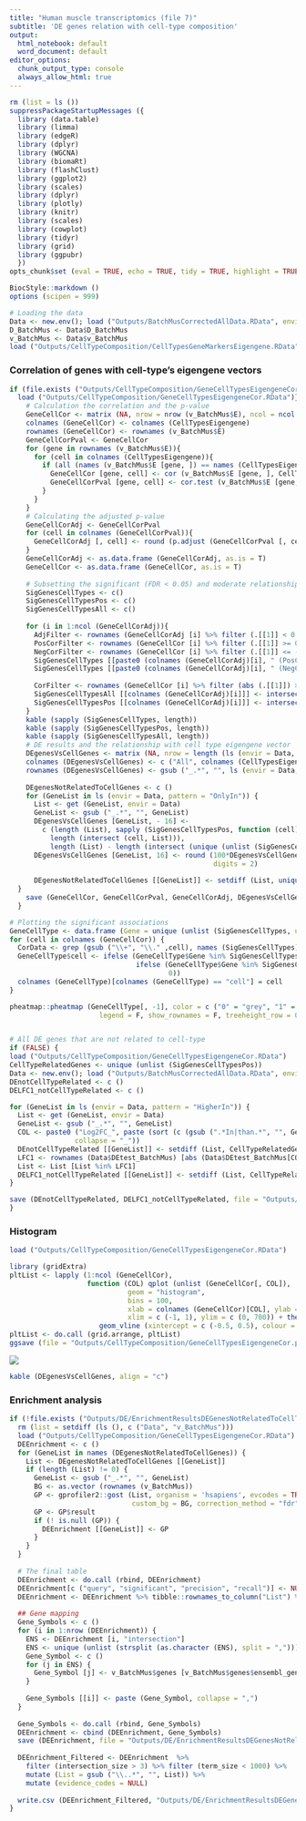 ---
title: "Human muscle transcriptomics (file 7)"
subtitle: 'DE genes relation with cell-type composition'
output:
  html_notebook: default
  word_document: default
editor_options:
  chunk_output_type: console
  always_allow_html: true
---

```{r setup5, include = FALSE, warning = FALSE, message = FALSE}
rm (list = ls ())
suppressPackageStartupMessages ({ 
  library (data.table)
  library (limma)
  library (edgeR)
  library (dplyr)
  library (WGCNA)
  library (biomaRt)
  library (flashClust)  
  library (ggplot2)
  library (scales) 
  library (dplyr)
  library (plotly)
  library (knitr)
  library (scales)
  library (cowplot)
  library (tidyr)
  library (grid)
  library (ggpubr)
  })
opts_chunk$set (eval = TRUE, echo = TRUE, tidy = TRUE, highlight = TRUE, dev = c ('png'), fig.width = 10, fig.height = 8,  fig.path = "figures/")

BiocStyle::markdown ()
options (scipen = 999)

# Loading the data
Data <- new.env(); load ("Outputs/BatchMusCorrectedAllData.RData", envir = Data )
D_BatchMus <- Data$D_BatchMus
v_BatchMus <- Data$v_BatchMus
load ("Outputs/CellTypeComposition/CellTypesGeneMarkersEigengene.RData")
```

### Correlation of genes with cell-type's eigengene vectors
```{r GeneCellTypesEigengeneCor, message = FALSE, warning = FALSE, echo = FALSE, fig.height = 10, fig.width = 6}
if (file.exists ("Outputs/CellTypeComposition/GeneCellTypesEigengeneCor.RData")){
  load ("Outputs/CellTypeComposition/GeneCellTypesEigengeneCor.RData")} else {
    # Calculation the correlation and the p-value
    GeneCellCor <- matrix (NA, nrow = nrow (v_BatchMus$E), ncol = ncol (CellTypesEigengene))
    colnames (GeneCellCor) <- colnames (CellTypesEigengene)
    rownames (GeneCellCor) <- rownames (v_BatchMus$E)
    GeneCellCorPval <- GeneCellCor 
    for (gene in rownames (v_BatchMus$E)){
      for (cell in colnames (CellTypesEigengene)){
        if (all (names (v_BatchMus$E [gene, ]) == names (CellTypesEigengene [, cell]))){
          GeneCellCor [gene, cell] <- cor (v_BatchMus$E [gene, ], CellTypesEigengene [, cell])
          GeneCellCorPval [gene, cell] <- cor.test (v_BatchMus$E [gene, ], CellTypesEigengene [, cell])$p.value
        }
      }
    }
    # Calculating the adjusted p-value
    GeneCellCorAdj <- GeneCellCorPval
    for (cell in colnames (GeneCellCorPval)){
      GeneCellCorAdj [, cell] <- round (p.adjust (GeneCellCorPval [, cell], method = "fdr"), 5)
    }
    GeneCellCorAdj <- as.data.frame (GeneCellCorAdj, as.is = T)
    GeneCellCor <- as.data.frame (GeneCellCor, as.is = T)
    
    # Subsetting the significant (FDR < 0.05) and moderate relationship (abs (cor) > 0.5)
    SigGenesCellTypes <- c()
    SigGenesCellTypesPos <- c()
    SigGenesCellTypesAll <- c()
    
    for (i in 1:ncol (GeneCellCorAdj)){
      AdjFilter <- rownames (GeneCellCorAdj [i] %>% filter (.[[1]] < 0.05))
      PosCorFilter <- rownames (GeneCellCor [i] %>% filter (.[[1]] >= 0.5))
      NegCorFilter <- rownames (GeneCellCor [i] %>% filter (.[[1]] <= -0.5))
      SigGenesCellTypes [[paste0 (colnames (GeneCellCorAdj)[i], " (PosCor)")]] <- intersect (AdjFilter, PosCorFilter)
      SigGenesCellTypes [[paste0 (colnames (GeneCellCorAdj)[i], " (NegCor)")]] <- intersect (AdjFilter, NegCorFilter)
      
      CorFilter <- rownames (GeneCellCor [i] %>% filter (abs (.[[1]]) >= 0.5))
      SigGenesCellTypesAll [[colnames (GeneCellCorAdj)[i]]] <- intersect (AdjFilter, CorFilter)
      SigGenesCellTypesPos [[colnames (GeneCellCorAdj)[i]]] <- intersect (AdjFilter, PosCorFilter)
    }
    kable (sapply (SigGenesCellTypes, length)) 
    kable (sapply (SigGenesCellTypesPos, length)) 
    kable (sapply (SigGenesCellTypesAll, length)) 
    # DE results and the relationship with cell type eigengene vector
    DEgenesVsCellGenes <- matrix (NA, nrow = length (ls (envir = Data, pattern = "OnlyIn")), ncol = ncol (CellTypesEigengene)+3)
    colnames (DEgenesVsCellGenes) <- c ("All", colnames (CellTypesEigengene), "NoAssoCellType", "PctNoAssoCellType")
    rownames (DEgenesVsCellGenes) <- gsub ("_.*", "", ls (envir = Data, pattern = "OnlyIn"))
    
    DEgenesNotRelatedToCellGenes <- c ()
    for (GeneList in ls (envir = Data, pattern = "OnlyIn")) {
      List <- get (GeneList, envir = Data)
      GeneList <- gsub ("_.*", "", GeneList)
      DEgenesVsCellGenes [GeneList, - 16] <-
        c (length (List), sapply (SigGenesCellTypesPos, function (cell)
          length (intersect (cell, List))),
          length (List) - length (intersect (unique (unlist (SigGenesCellTypesPos, use.names = F)), List)))
      DEgenesVsCellGenes [GeneList, 16] <- round (100*DEgenesVsCellGenes [GeneList, 15]/DEgenesVsCellGenes [GeneList, 1],
                                                  digits = 2)
      
      DEgenesNotRelatedToCellGenes [[GeneList]] <- setdiff (List, unique (unlist (SigGenesCellTypesPos)))
  }
    save (GeneCellCor, GeneCellCorPval, GeneCellCorAdj, DEgenesVsCellGenes, DEgenesNotRelatedToCellGenes, SigGenesCellTypes, file = "Outputs/CellTypeComposition/GeneCellTypesEigengeneCor.RData")
  }

# Plotting the significant associations
GeneCellType <- data.frame (Gene = unique (unlist (SigGenesCellTypes, use.names = F)))
for (cell in colnames (GeneCellCor)) {
  CorData <- grep (gsub ("\\+", "\\." ,cell), names (SigGenesCellTypes), value = T, perl = F)
  GeneCellType$cell <- ifelse (GeneCellType$Gene %in% SigGenesCellTypes [[CorData[[1]]]], 1,
                               ifelse (GeneCellType$Gene %in% SigGenesCellTypes [[CorData[[2]]]], 2, 
                                       0))  
  colnames (GeneCellType)[colnames (GeneCellType) == "cell"] = cell
}

pheatmap::pheatmap (GeneCellType[, -1], color = c ("0" = "grey", "1" = "darkred", "2" = "darkblue"),
                      legend = F, show_rownames = F, treeheight_row = 0)


# All DE genes that are not related to cell-type
if (FALSE) {
load ("Outputs/CellTypeComposition/GeneCellTypesEigengeneCor.RData")
CellTypeRelatedGenes <- unique (unlist (SigGenesCellTypesPos))
Data <- new.env(); load ("Outputs/BatchMusCorrectedAllData.RData", envir = Data )
DEnotCellTypeRelated <- c ()
DELFC1_notCellTypeRelated <- c ()

for (GeneList in ls (envir = Data, pattern = "HigherIn")) {
  List <- get (GeneList, envir = Data)
  GeneList <- gsub ("_.*", "", GeneList)
  COL <- paste0 ("Log2FC_", paste (sort (c (gsub (".*In|than.*", "", GeneList), gsub (".*than", "", GeneList))),
                collapse = "_"))
  DEnotCellTypeRelated [[GeneList]] <- setdiff (List, CellTypeRelatedGenes)
  LFC1 <- rownames (Data$DEtest_BatchMus) [abs (Data$DEtest_BatchMus[COL]) > 1]
  List <- List [List %in% LFC1]
  DELFC1_notCellTypeRelated [[GeneList]] <- setdiff (List, CellTypeRelatedGenes)
}

save (DEnotCellTypeRelated, DELFC1_notCellTypeRelated, file = "Outputs/CellTypeComposition/DEGeneNotRelatedToCellTypes.RData")
}
```

### Histogram
```{r, HistPlot, message = FALSE, warning = FALSE, echo = FALSE, fig.height = 10, fig.width = 10}
load ("Outputs/CellTypeComposition/GeneCellTypesEigengeneCor.RData")

library (gridExtra)
pltList <- lapply (1:ncol (GeneCellCor), 
                   function (COL) qplot (unlist (GeneCellCor[, COL]), 
                             geom = "histogram", 
                             bins = 100,  
                             xlab = colnames (GeneCellCor)[COL], ylab = "Count",
                             xlim = c (-1, 1), ylim = c (0, 700)) + theme_bw ()+
                      geom_vline (xintercept = c (-0.5, 0.5), colour = "red"))
pltList <- do.call (grid.arrange, pltList)
ggsave (file = "Outputs/CellTypeComposition/GeneCellTypesEigengeneCor.png", pltList, width = 10, height = 10)
```

![ ](Outputs/CellTypeComposition/GeneCellTypesEigengeneCor.png)

```{r DEGeneCellTypes, message = FALSE, warning = FALSE, echo = FALSE, fig.height = 10, fig.width = 6}
kable (DEgenesVsCellGenes, align = "c")
```

### Enrichment analysis
```{r EnrichmentAnalysis, message = FALSE, warning = FALSE, echo = FALSE, fig.height = 10, fig.width = 6}
if (!file.exists ("Outputs/DE/EnrichmentResultsDEGenesNotRelatedToCellTypes.RData")) {
  rm (list = setdiff (ls (), c ("Data", "v_BatchMus")))
  load ("Outputs/CellTypeComposition/GeneCellTypesEigengeneCor.RData")
  DEEnrichment <- c ()
  for (GeneList in names (DEgenesNotRelatedToCellGenes)) {
    List <- DEgenesNotRelatedToCellGenes [[GeneList]]
    if (length (List) != 0) {
      GeneList <- gsub ("_.*", "", GeneList)
      BG <- as.vector (rownames (v_BatchMus))
      GP <- gprofiler2::gost (List, organism = 'hsapiens', evcodes = TRUE,
                              custom_bg = BG, correction_method = "fdr") 
      GP <- GP$result
      if (! is.null (GP)) {
        DEEnrichment [[GeneList]] <- GP
      }
    }
  }
  
  # The final table
  DEEnrichment <- do.call (rbind, DEEnrichment)
  DEEnrichment[c ("query", "significant", "precision", "recall")] <- NULL
  DEEnrichment <- DEEnrichment %>% tibble::rownames_to_column("List") %>% mutate (parents = sapply (parents , toString))
  
  ## Gene mapping
  Gene_Symbols <- c ()
  for (i in 1:nrow (DEEnrichment)) {
    ENS <- DEEnrichment [i, "intersection"]
    ENS <- unique (unlist (strsplit (as.character (ENS), split = ",")))
    Gene_Symbol <- c ()
    for (j in ENS) {
      Gene_Symbol [j] <- v_BatchMus$genes [v_BatchMus$genes$ensembl_gene_id == j, "hgnc_symbol"]
    }
    
    Gene_Symbols [[i]] <- paste (Gene_Symbol, collapse = ",")
  }
  
  Gene_Symbols <- do.call (rbind, Gene_Symbols)
  DEEnrichment <- cbind (DEEnrichment, Gene_Symbols)
  save (DEEnrichment, file = "Outputs/DE/EnrichmentResultsDEGenesNotRelatedToCellTypes.RData")
  
  DEEnrichment_Filtered <- DEEnrichment  %>% 
    filter (intersection_size > 3) %>% filter (term_size < 1000) %>%
    mutate (List = gsub ("\\..*", "", List)) %>% 
    mutate (evidence_codes = NULL)
  
  write.csv (DEEnrichment_Filtered, "Outputs/DE/EnrichmentResultsDEGenesNotRelatedToCellTypesIntersect3.csv", row.names = F)
}
```


